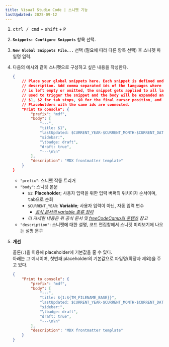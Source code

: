 ```yaml
---
title: Visual Studio Code | 스니펫 기능
lastUpdated: 2025-09-12
---
```




<Steps titleSite="p">

1. <span style="margin-top: 0;"><kbd>ctrl / cmd</kbd></span> + <kbd>shift</kbd> + <kbd>P</kbd>

2. **`Snippets: Configure Snippets`** 항목 선택.

3. **`New Global Snippets File...`** 선택 (필요에 따라 다른 항목 선택) 후 스니펫 파일명 입력.

3. 다음의 예시와 같이 스니펫으로 구성하고 싶은 내용을 작성한다.

    ```json title="〈파일명〉.code-snippets" {11-17} "mdf" "MDX frontmatter template"
    {
        // Place your global snippets here. Each snippet is defined under a snippet name and has a scope, prefix, body and 
        // description. Add comma separated ids of the languages where the snippet is applicable in the scope field. If scope 
        // is left empty or omitted, the snippet gets applied to all languages. The prefix is what is 
        // used to trigger the snippet and the body will be expanded and inserted. Possible variables are: 
        // $1, $2 for tab stops, $0 for the final cursor position, and ${1:label}, ${2:another} for placeholders. 
        // Placeholders with the same ids are connected.
        "Print to console": {
            "prefix": "mdf",
            "body": [
                "---",
                "title: $1",
                "lastUpdated: $CURRENT_YEAR-$CURRENT_MONTH-$CURRENT_DATE",
                "sidebar:",
                "\tbadge: draft",
                "draft: true",
                "---\n\n"
            ],
            "description": "MDX frontmatter template"
        }
    }
    ```

    - `"prefix"`: 스니펫 작동 트리거
    - `"body"`: 스니펫 본문
        - `$1`: **Placeholder**; 사용자 입력을 위한 입력 버퍼의 위치이자 순서이며, <kbd>tab</kbd>으로 순회
        - `$CURRENT_YEAR`: **Variable**; 사용자 입력이 아닌, 자동 입력 변수
            - *[공식 문서의 variable 종류 정리](https://code.visualstudio.com/docs/editing/userdefinedsnippets#_variables)*
        - *더 자세한 내용은 위 공식 문서 및 [freeCodeCamp의 콘텐츠](https://www.freecodecamp.org/news/definitive-guide-to-snippets-visual-studio-code/) 참고*
    - `"description"`: 스니펫에 대한 설명, 코드 편집창에서 스니펫 미리보기에 나오는 설명 문구

4. **개선**

    콜론(`:`)을 이용해 placeholder에 기본값을 줄 수 있다.  
    아래는 그 예시이며, 첫번째 placeholder의 기본값으로 파일명(확장자 제외)을 주고 있다.

    ```json title="〈파일명〉.code-snippets" add="${1:${TM_FILENAME_BASE}}"
    {
        "Print to console": {
            "prefix": "mdf",
            "body": [
                "---",
                "title: ${1:${TM_FILENAME_BASE}}",
                "lastUpdated: $CURRENT_YEAR-$CURRENT_MONTH-$CURRENT_DATE",
                "sidebar:",
                "\tbadge: draft",
                "draft: true",
                "---\n\n"
            ],
            "description": "MDX frontmatter template"
        }
    }
    ```

</Steps>
